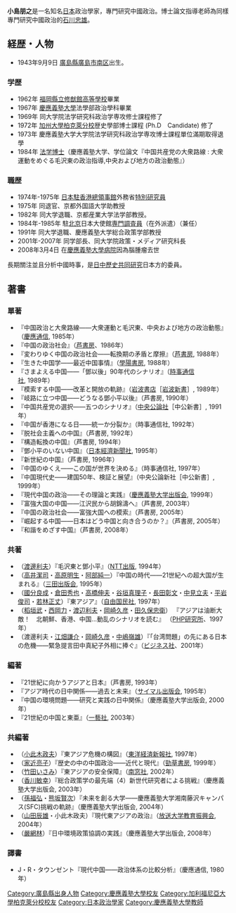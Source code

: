 {{unreferenced|time=2016-11-11T17:06:51+00:00}}
'''小島朋之'''{{BD|1943年|9月9日|2008年|3月4日|}}是一名知名[[日本|日本]]政治學家，專門研究中國政治。博士論文指導老師為同樣專門研究中國政治的[[石川忠雄|石川忠雄]]。
== 経歴・人物 ==
* 1943年9月9日 [[廣島縣|廣島縣]][[廣島市|廣島市]][[南區_(廣島市)|南区]]出生。
===学歴===
* 1962年 [[福岡縣立修猷館高等學校|福岡縣立修猷館高等學校]]畢業
* 1967年 [[慶應義塾大學|慶應義塾大學]]法學部政治學科畢業
* 1969年 同大学院法学研究科政治学専攻修士課程修了
* 1972年 [[加州大學柏克萊分校|加州大學柏克萊分校]]歴史學部博士課程 (Ph.D　Candidate) 修了
* 1973年 慶應義塾大学大学院法学研究科政治学専攻博士課程單位滿期取得退學
* 1984年 [[法学博士|法学博士]]（慶應義塾大学、学位論文『中国共産党の大衆路線 : 大衆運動をめぐる毛沢東の政治指導,中央および地方の政治動態』）

===職歴===
* 1974年-1975年 [[日本駐香港總領事館|日本駐香港總領事館]]外務省[[特別研究員|特別研究員]]
* 1975年 同退官、京都外国語大学助教授
* 1982年 同大学退職、京都産業大学法学部教授。
* 1984年-1985年 駐[[北京市|北京]]日本大使館[[専門調査員|専門調査員]]（在外派遣）（兼任）
* 1991年 同大学退職、慶應義塾大学総合政策学部教授
* 2001年-2007年 同学部長、同大学院政策・メディア研究科長
* 2008年3月4日 在[[慶應義塾大學病院|慶應義塾大學病院]]因為腦腫瘤去世

長期關注並且分析中國時事，是[[日中歷史共同研究|日中歷史共同研究]]日本方的委員。

==著書==
===單著===
*『中国政治と大衆路線――大衆運動と毛沢東、中央および地方の政治動態』（[[慶應通信|慶應通信]], 1985年）
*『中国の政治社会』（[[芦書房|芦書房]]、1986年）
*『変わりゆく中国の政治社会――転換期の矛盾と摩擦』（[[芦書房|芦書房]], 1988年）
*『生きた中国学――最近中国事情』（[[學陽書房|學陽書房]], 1988年）
*『さまよえる中国――「鄧以後」90年代のシナリオ』（[[時事通信社|時事通信社]], 1989年）
*『模索する中国――改革と開放の軌跡』（[[岩波書店|岩波書店]]［[[岩波新書|岩波新書]]］, 1989年）
*『岐路に立つ中国――どうなる鄧小平以後』（芦書房, 1990年）
*『中国共産党の選択――五つのシナリオ』（[[中央公論社|中央公論社]]［中公新書］, 1991年）
*『中国が香港になる日――統一か分裂か』（時事通信社, 1992年）
*『脱社会主義への中国』（芦書房, 1992年）
*『構造転換の中国』（芦書房, 1994年）
*『鄧小平のいない中国』（[[日本經濟新聞社|日本經濟新聞社]], 1995年）
*『新世紀の中国』（芦書房, 1996年）
*『中国のゆくえ――この国が世界を決める』（時事通信社, 1997年）
*『中国現代史――建国50年、検証と展望』（中央公論新社［中公新書］, 1999年）
*『現代中国の政治――その理論と実践』（[[慶應義塾大学出版会|慶應義塾大学出版会]], 1999年）
*『富強大国の中国――江沢民から胡錦濤へ』（芦書房, 2003年）
*『中国の政治社会――富強大国への模索』（芦書房, 2005年）
*『崛起する中国――日本はどう中国と向き合うのか？』（芦書房, 2005年）
*『和諧をめざす中国』（芦書房, 2008年）

===共著===
*（[[渡邊利夫|渡邊利夫]]）『毛沢東と鄧小平』（[[NTT出版|NTT出版]], 1994年）
*（[[高井潔司|高井潔司]]・[[高原明生|高原明生]]・[[阿部純一|阿部純一]]）『中国の時代――21世紀への超大国が生まれる』（[[三田出版会|三田出版会]], 1995年）
*（[[國分良成|國分良成]]・[[倉田秀也|倉田秀也]]・[[高橋伸夫_(政治學家)|高橋伸夫]]・[[谷垣真理子|谷垣真理子]]・[[長田彰文|長田彰文]]・[[中見立夫|中見立夫]]・[[平岩俊司|平岩俊司]]・[[若林正丈|若林正丈]]）『東アジア』（[[自由国民社|自由国民社]], 1997年）
*（[[稻垣武|稻垣武]]・[[西岡力|西岡力]]・[[渡辺利夫|渡辺利夫]]・[[岡崎久彦|岡崎久彦]]・[[田久保忠衛|田久保忠衛]]） 『アジアは油断大敵！　北朝鮮、香港、中国…動乱のシナリオを読む』 （[[PHP研究所|PHP研究所]]、1997年）
*（渡邊利夫・[[江畑謙介|江畑謙介]]・[[岡崎久彦|岡崎久彦]]・[[中嶋嶺雄|中嶋嶺雄]]）『「台湾問題」の先にある日本の危機――緊急提言田中真紀子外相に捧ぐ』（[[ビジネス社|ビジネス社]]、2001年）

===編著===
*『21世紀に向かうアジアと日本』（芦書房, 1993年）
*『アジア時代の日中関係――過去と未来』（[[サイマル出版会|サイマル出版会]], 1995年）
*『中国の環境問題――研究と実践の日中関係』（慶應義塾大学出版会, 2000年）
*『21世紀の中国と東亜』（[[一藝社|一藝社]], 2003年）

===共編著===
*（[[小此木政夫|小此木政夫]]）『東アジア危機の構図』（[[東洋経済新報社|東洋経済新報社]], 1997年）
*（[[家近亮子|家近亮子]]）『歴史の中の中国政治――近代と現代』（[[勁草書房|勁草書房]], 1999年）
*（[[竹田いさみ|竹田いさみ]]）『東アジアの安全保障』（[[南窓社|南窓社]], 2002年）
*（[[香川敏幸|香川敏幸]]）『総合政策学の最先端（4）新世代研究者による挑戦』（慶應義塾大学出版会, 2003年）
*（[[孫福弘|孫福弘]]・[[熊坂賢次|熊坂賢次]]）『未来を創る大学――慶應義塾大学湘南藤沢キャンパス(SFC)挑戦の軌跡』（慶應義塾大学出版会, 2004年）
*（[[山田辰雄_(政治学者)|山田辰雄]]・小此木政夫）『現代東アジアの政治』（[[放送大学教育振興会|放送大学教育振興会]], 2004年）
*（[[嚴網林|嚴網林]]）『日中環境政策協調の実践』（慶應義塾大学出版会, 2008年）

===譯書===
* J・R・タウンゼント『現代中国――政治体系の比較分析』（慶應通信, 1980年）
{{DEFAULTSORT:Kojima}}
[[Category:廣島縣出身人物|Category:廣島縣出身人物]]
[[Category:慶應義塾大學校友|Category:慶應義塾大學校友]]
[[Category:加利福尼亞大學柏克萊分校校友|Category:加利福尼亞大學柏克萊分校校友]]
[[Category:日本政治學家|Category:日本政治學家]]
[[Category:慶應義塾大學教師|Category:慶應義塾大學教師]]